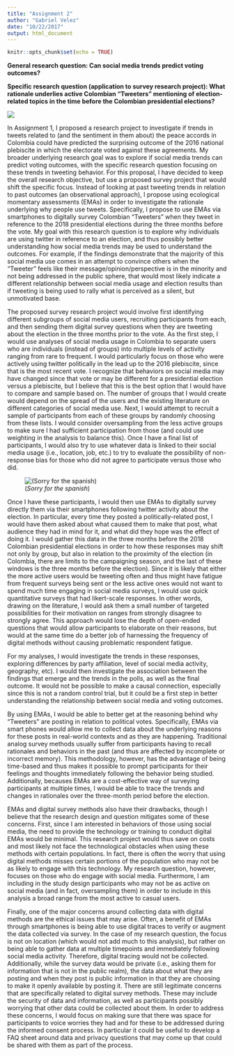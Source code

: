 ```yaml
---
title: "Assignment 2"
author: "Gabriel Velez"
date: "10/22/2017"
output: html_document
---
```


```r
knitr::opts_chunk$set(echo = TRUE)
```

**General research question: Can social media trends predict voting outcomes?**

**Specific research question (application to survey research project): What rationale underlies active Colombian “Tweeters” mentioning of election-related topics in the time before the Colombian presidential elections?**

![](twitterco_6601.jpg)

In Assignment 1, I proposed a research project to investigate if trends in tweets related to (and the sentiment in them about) the peace accords in Colombia could have predicted the surprising outcome of the 2016 national plebiscite in which the electorate voted against these agreements. My broader underlying research goal was to explore if social media trends can predict voting outcomes, with the specific research question focusing on these trends in tweeting behavior. For this proposal, I have decided to keep the overall research objective, but use a proposed survey project that would shift the specific focus. Instead of looking at past tweeting trends in relation to past outcomes (an observational approach), I propose using ecological momentary assessments (EMAs) in order to investigate the rationale underlying why people use tweets. Specifically, I propose to use EMAs via smartphones to digitally survey Colombian “Tweeters” when they tweet in reference to the 2018 presidential elections during the three months before the vote. My goal with this research question is to explore why individuals are using twitter in reference to an election, and thus possibly better understanding how social media trends may be used to understand the outcomes. For example, if the findings demonstrate that the majority of this social media use comes in an attempt to convince others when the “Tweeter” feels like their message/opinion/perspective is in the minority and not being addressed in the public sphere, that would most likely indicate a different relationship between social media usage and election results than if tweeting is being used to rally what is perceived as a silent, but unmotivated base.


The proposed survey research project would involve first identifying different subgroups of social media users, recruiting participants from each, and then sending them digital survey questions when they are tweeting about the election in the three months prior to the vote. As the first step, I would use analyses of social media usage in Colombia to separate users who are individuals (instead of groups) into multiple levels of activity ranging from rare to frequent. I would particularly focus on those who were actively using twitter politically in the lead up to the 2016 plebiscite, since that is the most recent vote. I recognize that behaviors on social media may have changed since that vote or may be different for a presidential election versus a plebiscite, but I believe that this is the best option that I would have to compare and sample based on. The number of groups that I would create would depend on the spread of the users and the existing literature on different categories of social media use. Next, I would attempt to recruit a sample of participants from each of these groups by randomly choosing from these lists. I would consider oversampling from the less active groups to make sure I had sufficient participation from those (and could use weighting in the analysis to balance this). Once I have a final list of participants, I would also try to use whatever data is linked to their social media usage (i.e., location, job, etc.) to try to evaluate the possibility of non-response bias for those who did not agree to participate versus those who did.

![(*Sorry for the spanish*)](estadisticas-twitter-colombia.jpg)

Once I have these participants, I would then use EMAs to digitally survey directly them via their smartphones following twitter activity about the election. In particular, every time they posted a politically-related post, I would have them asked about what caused them to make that post, what audience they had in mind for it, and what did they hope was the effect of doing it. I would gather this data in the three months before the 2018 Colombian presidential elections in order to how these responses may shift not only by group, but also in relation to the proximity of the election (in Colombia, there are limits to the campaigning season, and the last of these windows is the three months before the election). Since it is likely that either the more active users would be tweeting often and thus might have fatigue from frequent surveys being sent or the less active ones would not want to spend much time engaging in social media surveys, I would use quick quantitative surveys that had likert-scale responses. In other words, drawing on the literature, I would ask them a small number of targeted possibilities for their motivation on ranges from strongly disagree to strongly agree. This approach would lose the depth of open-ended questions that would allow participants to elaborate on their reasons, but would at the same time do a better job of harnessing the frequency of digital methods without causing problematic respondent fatigue. 

For my analyses, I would investigate the trends in these responses, exploring differences by party affiliation, level of social media activity, geography, etc). I would then investigate the association between the findings that emerge and the trends in the polls, as well as the final outcome. It would not be possible to make a causal connection, especially since this is not a random control trial, but it could be a first step in better understanding the relationship between social media and voting outcomes.

By using EMAs, I would be able to better get at the reasoning behind why “Tweeters” are posting in relation to political votes. Specifically, EMAs via smart phones would allow me to collect data about the underlying reasons for these posts in real-world contexts and as they are happening. Traditional analog survey methods usually suffer from participants having to recall rationales and behaviors in the past (and thus are affected by incomplete or incorrect memory). This methodology, however, has the advantage of being time-based and thus makes it possible to prompt participants for their feelings and thoughts immediately following the behavior being studied. Additionally, becauses EMAs are a cost-effective way of surveying participants at multiple times, I would be able to trace the trends and changes in rationales over the three-month period before the election. 

EMAs and digital survey methods also have their drawbacks, though I believe that the research design and question mitigates some of these concerns. First, since I am interested in behaviors of those using social media, the need to provide the technology or training to conduct digital EMAs would be minimal. This research project would thus save on costs and most likely not face the technological obstacles when using these methods with certain populations. In fact, there is often the worry that using digital methods misses certain portions of the population who may not be as likely to engage with this technology. My research question, however, focuses on those who do engage with social media. Furthermore, I am including in the study design participants who may not be as active on social media (and in fact, oversampling them) in order to include in this analysis a broad range from the most active to casual users. 
	
Finally, one of the major concerns around collecting data with digital methods are the ethical issues that may arise. Often, a benefit of EMAs through smartphones is being able to use digital traces to verify or augment the data collected via survey. In the case of my research question, the focus is not on location (which would not add much to this analysis), but rather on being able to gather data at multiple timepoints and immediately following social media activity. Therefore, digital tracing would not be collected. Additionally, while the survey data would be private (i.e., asking them for information that is not in the public realm), the data about what they are posting and when they post is public information in that they are choosing to make it openly available by posting it. There are still legitimate concerns that are specifically related to digital survey methods. These may include the security of data and information, as well as participants possibly worrying that other data could be collected about them. In order to address these concerns, I would focus on making sure that there was space for participants to voice worries they had and for these to be addressed during the informed consent process. In particular it could be useful to develop a FAQ sheet around data and privacy questions that may come up that could be shared with them as part of the process.
